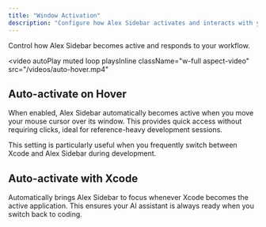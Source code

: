 ```yaml
---
title: "Window Activation"
description: "Configure how Alex Sidebar activates and interacts with your Xcode workspace"
---
```


Control how Alex Sidebar becomes active and responds to your workflow.

<video
  autoPlay
  muted
  loop
  playsInline
  className="w-full aspect-video"
  src="/videos/auto-hover.mp4"
></video>

## Auto-activate on Hover

When enabled, Alex Sidebar automatically becomes active when you move your mouse cursor over its window. This provides quick access without requiring clicks, ideal for reference-heavy development sessions.

<Note>
  This setting is particularly useful when you frequently switch between Xcode
  and Alex Sidebar during development.
</Note>

## Auto-activate with Xcode

Automatically brings Alex Sidebar to focus whenever Xcode becomes the active application. This ensures your AI assistant is always ready when you switch back to coding. 